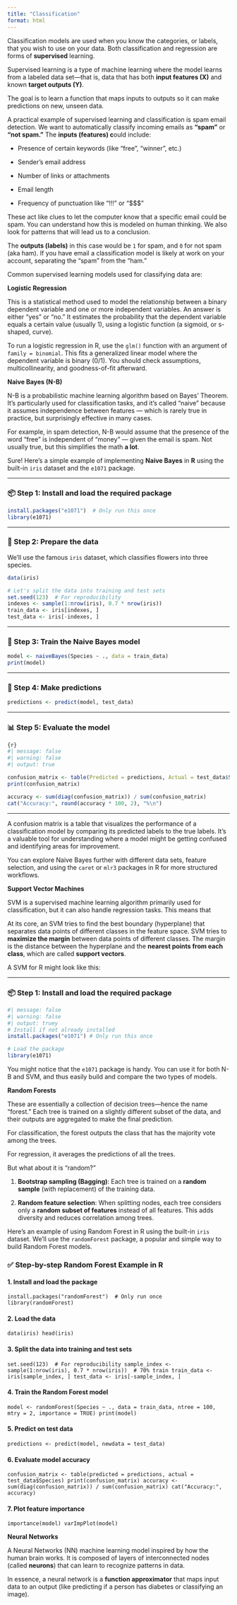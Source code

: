 ```yaml
---
title: "Classification"
format: html
---
```


Classification models are used when you know the categories, or labels, that you wish to use on your data. Both classification and regression are forms of **supervised** learning.

Supervised learning is a type of machine learning where the model learns from a labeled data set—that is, data that has both **input features (X)** and known **target outputs (Y)**.

The goal is to learn a function that maps inputs to outputs so it can make predictions on new, unseen data.

A practical example of supervised learning and classification is spam email detection. We want to automatically classify incoming emails as **"spam"** or **"not spam."** The **inputs (features) c**ould include:

-   Presence of certain keywords (like "free", "winner", etc.)

-   Sender's email address

-   Number of links or attachments

-   Email length

-   Frequency of punctuation like "!!!" or "\$\$\$"

These act like clues to let the computer know that a specific email could be spam. You can understand how this is modeled on human thinking. We also look for patterns that will lead us to a conclusion.

The **outputs (labels)** in this case would be `1` for spam, and `0` for not spam (aka ham). If you have email a classification model is likely at work on your account, separating the "spam" from the "ham."

Common supervised learning models used for classifying data are:

**Logistic Regression**

This is a statistical method used to model the relationship between a binary dependent variable and one or more independent variables. An answer is either "yes" or "no." It estimates the probability that the dependent variable equals a certain value (usually 1), using a logistic function (a sigmoid, or s-shaped, curve).

To run a logistic regression in R, use the `glm()` function with an argument of `family = binomial`. This fits a generalized linear model where the dependent variable is binary (0/1). You should check assumptions, multicollinearity, and goodness-of-fit afterward.

**Naive Bayes (N-B)**

N-B is a probabilistic machine learning algorithm based on Bayes’ Theorem. It's particularly used for classification tasks, and it's called “naive” because it assumes independence between features — which is rarely true in practice, but surprisingly effective in many cases.

For example, in spam detection, N-B would assume that the presence of the word “free” is independent of “money” — given the email is spam. Not usually true, but this simplifies the math **a lot**.

Sure! Here's a simple example of implementing **Naive Bayes** in **R** using the built-in `iris` dataset and the `e1071` package.

------------------------------------------------------------------------

### 📦 Step 1: Install and load the required package

``` r
install.packages("e1071")  # Only run this once
library(e1071)
```

------------------------------------------------------------------------

### 🌸 Step 2: Prepare the data

We’ll use the famous `iris` dataset, which classifies flowers into three species.

``` r
data(iris)

# Let's split the data into training and test sets
set.seed(123)  # For reproducibility
indexes <- sample(1:nrow(iris), 0.7 * nrow(iris))
train_data <- iris[indexes, ]
test_data <- iris[-indexes, ]
```

------------------------------------------------------------------------

### 🧠 Step 3: Train the Naive Bayes model

``` r
model <- naiveBayes(Species ~ ., data = train_data)
print(model)
```

------------------------------------------------------------------------

### 🧪 Step 4: Make predictions

``` r
predictions <- predict(model, test_data)
```

------------------------------------------------------------------------

### 📊 Step 5: Evaluate the model

``` r
{r}
#| message: false
#| warning: false
#| output: true

confusion_matrix <- table(Predicted = predictions, Actual = test_data$Species)
print(confusion_matrix)

accuracy <- sum(diag(confusion_matrix)) / sum(confusion_matrix)
cat("Accuracy:", round(accuracy * 100, 2), "%\n")
```

------------------------------------------------------------------------

A confusion matrix is a table that visualizes the performance of a classification model by comparing its predicted labels to the true labels. It's a valuable tool for understanding where a model might be getting confused and identifying areas for improvement.

You can explore Naive Bayes further with different data sets, feature selection, and using the `caret` or `mlr3` packages in R for more structured workflows.

**Support Vector Machines**

SVM is a supervised machine learning algorithm primarily used for classification, but it can also handle regression tasks. This means that

At its core, an SVM tries to find the best boundary (hyperplane) that separates data points of different classes in the feature space. SVM tries to **maximize the margin** between data points of different classes. The margin is the distance between the hyperplane and the **nearest points from each class**, which are called **support vectors**.

A SVM for R might look like this:

------------------------------------------------------------------------

### 📦 Step 1: Install and load the required package

```r
#| message: false
#| warning: false
#| output: truey
# Install if not already installed
install.packages("e1071") # Only run this once

# Load the package
library(e1071)
```

You might notice that the `e1071` package is handy. You can use it for both N-B and SVM, and thus easily build and compare the two types of models.

**Random Forests**

These are essentially a collection of decision trees—hence the name "forest." Each tree is trained on a slightly different subset of the data, and their outputs are aggregated to make the final prediction.

For classification, the forest outputs the class that has the majority vote among the trees.

For regression, it averages the predictions of all the trees.

But what about it is "random?"

1.  **Bootstrap sampling (Bagging)**: Each tree is trained on a **random sample** (with replacement) of the training data.

2.  **Random feature selection**: When splitting nodes, each tree considers only a **random subset of features** instead of all features. This adds diversity and reduces correlation among trees.

Here's an example of using Random Forest in R using the built-in `iris` dataset. We'll use the `randomForest` package, a popular and simple way to build Random Forest models.

### ✅ **Step-by-step Random Forest Example in R**

#### 1. **Install and load the package**

```         
install.packages("randomForest")  # Only run once library(randomForest) 
```

#### 2. **Load the data**

```         
data(iris) head(iris) 
```

#### 3. **Split the data into training and test sets**

```         
set.seed(123)  # For reproducibility sample_index <- sample(1:nrow(iris), 0.7 * nrow(iris))  # 70% train train_data <- iris[sample_index, ] test_data <- iris[-sample_index, ] 
```

#### 4. **Train the Random Forest model**

```         
model <- randomForest(Species ~ ., data = train_data, ntree = 100, mtry = 2, importance = TRUE) print(model) 
```

#### 5. **Predict on test data**

```         
predictions <- predict(model, newdata = test_data) 
```

#### 6. **Evaluate model accuracy**

```         
confusion_matrix <- table(predicted = predictions, actual = test_data$Species) print(confusion_matrix) accuracy <- sum(diag(confusion_matrix)) / sum(confusion_matrix) cat("Accuracy:", accuracy) 
```

#### 7. **Plot feature importance**

```         
importance(model) varImpPlot(model) 
```

**Neural Networks**

A Neural Networks (NN) machine learning model inspired by how the human brain works. It is composed of layers of interconnected nodes (called **neurons**) that can learn to recognize patterns in data.

In essence, a neural network is a **function approximator** that maps input data to an output (like predicting if a person has diabetes or classifying an image).

